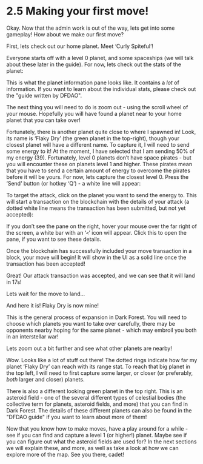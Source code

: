 # 2.5 Making your first move!

Okay. Now that the admin work is out of the way, lets get into some gameplay! How about we make our first move?

First, lets check out our home planet. Meet ‘Curly Spiteful’!


Everyone starts off with a level 0 planet, and some spaceships (we will talk about these later in the guide). For now, lets check out the stats of the planet:


This is what the planet information pane looks like. It contains a *lot* of information. If you want to learn about the individual stats, please check out the "guide written by DFDAO".

The next thing you will need to do is zoom out - using the scroll wheel of your mouse. Hopefully you will have found a planet near to your home planet that you can take over!


Fortunately, there is another planet quite close to where I spawned in! Look, its name is ‘Flaky Dry’ (the green planet in the top-right), though your closest planet will have a different name. To capture it, I will need to send some energy to it! At the moment, I have selected that I am sending 50% of my energy (39). Fortunately, level 0 planets don’t have space pirates - but you will encounter these on planets level 1 and higher. These pirates mean that you have to send a certain amount of energy to overcome the pirates before it will be yours. For now, lets capture the closest level 0. Press the ‘Send’ button (or hotkey ‘Q’) - a white line will appear:


To target the attack, click on the planet you want to send the energy to. This will start a transaction on the blockchain with the details of your attack (a dotted white line means the transaction has been submitted, but not yet accepted):


If you don’t see the pane on the right, hover your mouse over the far right of the screen, a white bar with an ‘`<`’ icon will appear. Click this to open the pane, if you want to see these details.

Once the blockchain has successfully included your move transaction in a block, your move will begin! It will show in the UI as a solid line once the transaction has been accepted!


Great! Our attack transaction was accepted, and we can see that it will land in 17s!

Lets wait for the move to land…

And here it is! Flaky Dry is now mine!


This is the general process of expansion in Dark Forest. You will need to choose which planets you want to take over carefully, there may be opponents nearby hoping for the same planet - which may embroil you both in an interstellar war!

Lets zoom out a bit further and see what other planets are nearby!


Wow. Looks like a lot of stuff out there! The dotted rings indicate how far my planet ‘Flaky Dry’ can reach with its range stat. To reach that big planet in the top left, I will need to first capture some larger, or closer (or preferably, *both* larger and closer) planets.

There is also a different looking green planet in the top right. This is an asteroid field - one of the several different types of celestial bodies (the collective term for planets, asteroid fields, and more) that you can find in Dark Forest. The details of these different planets can also be found in the "DFDAO guide" if you want to learn about more of them!

Now that you know how to make moves, have a play around for a while - see if you can find and capture a level 1 (or higher!) planet. Maybe see if you can figure out what the asteroid fields are used for? In the next sections we will explain these, and more, as well as take a look at how we can explore more of the map. See you there, cadet!